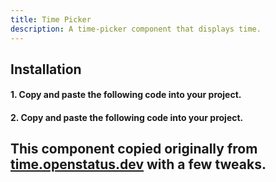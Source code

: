 ```yaml
---
title: Time Picker
description: A time-picker component that displays time.
---
```

 
<ComponentPreview
  name="time-picker-demo"
/>

## Installation
#### 1. Copy and paste the following code into your project.

<ComponentSource name="time-picker" filePath="@/components/ui/date/time-picker.tsx"/>

#### 2. Copy and paste the following code into your project.
<ComponentSource name="time-picker-utils" filePath="@/components/ui/date/time-picker-utils.ts"/>

## This component copied originally from [time.openstatus.dev](https://time.openstatus.dev/) with a few tweaks.